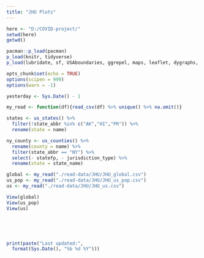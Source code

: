 ```yaml
---
title: "JHU Plots"
---
```


```r
here <- "D:/COVID-project/" 
setwd(here)
getwd()
```

```r
pacman::p_load(pacman)
p_load(knitr, tidyverse)
p_load(lubridate, sf, USAboundaries, ggrepel, maps, leaflet, dygraphs, data.table, DT)

opts_chunk$set(echo = TRUE)
options(scipen = 999)
options(warn = -1) 

yesterday <- Sys.Date() - 1

my_read <- function(df){read_csv(df) %>% unique() %>% na.omit()}

states <- us_states() %>% 
  filter(!state_abbr %in% c("AK","HI","PR")) %>% 
  rename(state = name)

ny_county <- us_counties() %>% 
  rename(county = name) %>% 
  filter(state_abbr == "NY") %>% 
  select(- statefp, - jurisdiction_type) %>% 
  rename(state = state_name)
```

```r
global <- my_read("./read-data/JHU/JHU_global.csv") 
us_pop <- my_read("./read-data/JHU/JHU_us_pop.csv")
us <- my_read("./read-data/JHU/JHU_us.csv")
```

```r
View(global)
View(us_pop)
View(us)
```

```r

```


<br /><br />

```r
print(paste("Last updated:", 
  format(Sys.Date(), "%b %d %Y")))
```